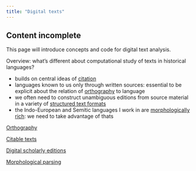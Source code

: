 ```yaml
---
title: "Digital texts"
---
```



:::{.callout-caution}
## Content incomplete

This page will introduce concepts and code for digital text analysis.
:::


Overview: what's different about computational study of texts in historical languages?

- builds on central ideas of [citation](../cite/)
- languages known to us only through written sources: essential to be explicit about the relation of [orthography](./orthography/) to language
- we often need to construct unambiguous editions from source material in a variety of [structured text formats](./editions/)
- the Indo-European and Semitic languages I work in are [morphologically rich](./parsing/): we need to take advantage of thats



[Orthography](https://neelsmith.quarto.pub/orthography/)

[Citable texts](../digitexts/editions/)

[Digital scholarly editions](../digitexts/physical/)

[Morphological parsing](../digitexts/parsing/)